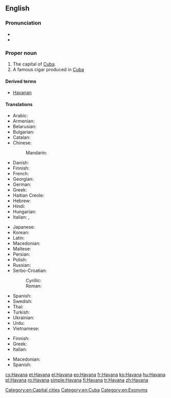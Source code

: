 {{wikipedia}}
==English==

===Pronunciation===
* {{IPA|/həˈvænə/}}
* {{rhymes|ænə}}

===Proper noun===
{{en-proper noun}}

# The capital of [[Cuba]].
# A famous cigar produced in [[Cuba]]

====Derived terms====
* [[Havanan]]

====Translations====
{{trans-top|capital}}
* Arabic: {{t-|ar|هافانا|f|tr=hafaanaa, havaanaa}}
* Armenian: {{t-|hy|Հավանա|tr=Havana}}
* Belarusian: {{t-|be|Гавана|f|tr=Havána}}
* Bulgarian: {{t-|bg|Хавана|f|tr=Havána}}
* Catalan: {{t-|ca|L'Havana}}
* Chinese:
*: Mandarin: {{t|cmn|哈瓦那|tr=Hāwǎnà|sc=Hani}}
* Danish: {{t-|da|Havana}}
* Finnish: {{t+|fi|Havanna}}
* French: {{t+|fr|La Havane|f}}
* Georgian: {{t-|ka|ჰავანა|tr=havana|sc=Geor}}
* German: {{t+|de|Havanna|f}}
* Greek: {{t+|el|Αβάνα|f|tr=Avána}}
* Haitian Creole: {{tø|ht|La Avàn}}
* Hebrew: {{t-|he|הוואנה}}
* Hindi: {{t-|hi|हवाना|tr=havānā}}
* Hungarian: {{t+|hu|Havanna}}
* Italian: {{t-|it|L'Avana|f}}, {{t-|it|L'Havana|f}}
{{trans-mid}}
* Japanese: {{t-|ja|ハバナ|tr=Habana}}
* Korean: {{t-|ko|아바나|tr=Abana|sc=Hang}}
* Latin: {{t-|la|Avana}}
* Macedonian: {{t-|mk|Хавана|f|tr=Havána}}
* Maltese: {{t-|mt|Ħavana|alt=il-Ħavana}}
* Persian: {{t-|fa|هاوانا|tr=Hâvânâ}}
* Polish: {{t+|pl|Hawana|f}}
* Russian: {{t-|ru|Гавана|f|tr=Gavána}}
* Serbo-Croatian:
*: Cyrillic: {{t-|sh|Хавана|f|sc=Cyrl}}
*: Roman: {{t-|sh|Havana|f}}
* Spanish: {{t-|es|la Habana|f}}
* Swedish: {{t-|sv|Havanna}}
* Thai: {{t-|th|ฮาวานา|tr=haawaanaa}}
* Turkish: {{t+|tr|Havana}}
* Ukrainian: {{t-|uk|Гавана|f|tr=Havána}}
* Urdu: {{t-|ur|ہوانا|tr=havānā}}
* Vietnamese: {{t-|vi|La Habana}}
{{trans-bottom}}

{{trans-top|cigar}}
* Finnish: {{t-|fi|havannalainen}}
* Greek: {{t-|el|πούρα Αβάνας}}
* Italian: {{t+|it|avana|m}}
{{trans-mid}}
* Macedonian: {{t-|mk|хаванска пура|f|tr=hávanska púra}}
* Spanish: {{t+|es|habano|m}}
{{trans-bottom}}

[[Category:en:Capital cities]]
[[Category:en:Cuba]]
[[Category:en:Exonyms]]

[[cs:Havana]]
[[et:Havana]]
[[el:Havana]]
[[eo:Havana]]
[[fr:Havana]]
[[ko:Havana]]
[[hu:Havana]]
[[pl:Havana]]
[[ro:Havana]]
[[simple:Havana]]
[[fi:Havana]]
[[tr:Havana]]
[[zh:Havana]]
